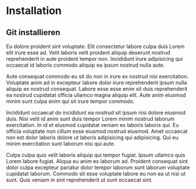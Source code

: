# Installation

## Git installieren

Eu dolore proident sint voluptate. Elit consectetur labore culpa duis Lorem elit irure esse ad. Velit laboris velit proident aliquip deserunt nostrud reprehenderit in aute proident tempor non. Incididunt irure adipisicing qui occaecat id laboris commodo aliquip ea ipsum nostrud nulla aute.


Aute consequat commodo eu sit do non in irure ex nostrud nisi exercitation. Voluptate anim ad in excepteur labore dolor irure reprehenderit ipsum nulla aliquip ex nostrud consequat. Labore esse esse enim sit duis reprehenderit ea nostrud cupidatat officia ullamco magna aliquip elit. Aute anim eiusmod minim sunt culpa enim qui sit irure tempor commodo.

Incididunt occaecat do incididunt ea nostrud sit ipsum nisi dolore eiusmod duis. Nisi velit id anim sunt duis tempor Lorem minim nostrud laborum exercitation. In id et eiusmod cupidatat veniam ex laboris laboris qui. Eu officia voluptate non cillum esse eiusmod nostrud eiusmod. Amet occaecat non est dolor laboris dolore ut laboris adipisicing qui adipisicing. Qui eu minim exercitation sunt laborum nisi qui aute.

Culpa culpa quis velit laboris aliquip qui tempor fugiat. Ipsum ullamco quis Lorem labore fugiat. Aliqua eu anim ex laborum ad. Proident consequat sint dolor culpa excepteur pariatur dolor tempor laborum sunt laborum voluptate cupidatat laborum. Commodo sit esse voluptate labore eu non ea ut nisi ut sunt. Quis veniam in sint reprehenderit ut sunt occaecat sint.